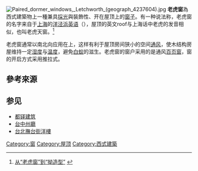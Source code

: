 {{Expand |time=2011-02-25T16:23:02+00:00 }}
[[File:Paired_dormer_windows,_Letchworth_(geograph_4237604).jpg|thumb]]
'''老虎窗'''為西式建築物上一種兼具[[採光|採光]]與裝飾性、开在屋顶上的[[窗|窗子]]。有一种说法称，老虎窗的名字来自于[[上海|上海]]的[[洋泾浜英语|洋泾浜英语]]（{{Sha|p1=lhaohucang|ipa=[lɔ̀hűtsʼɑ̃᷆]|ref=1}}），屋顶的英文roof与上海话中老虎的发音相似，也叫老虎天窗。<ref>[http://www.sh.xinhuanet.com/2009-02/25/content_15794660.htm 从“老虎窗”到“拗造型”] {{webarchive|url=https://web.archive.org/web/20140714220100/http://www.sh.xinhuanet.com/2009-02/25/content_15794660.htm |date=2014-07-14 }}</ref>

老虎窗通常以南北向应用在{{link-en|馬薩式屋頂|Mansard roof}}上，这样有利于屋顶房间狭小的空间[[通风|通风]]，使木结构房屋维持一定[[湿度|湿度]]与[[温度|温度]]，避免[[白蚁|白蚁]]的滋生。老虎窗的窗户采用的是通风[[百页窗|百页窗]]，窗的开启方式采用推拉式。

==參考來源==
{{Commonscat|Oculi}}
{{reflist}}

== 参见 ==
* [[都铎建筑|都铎建筑]]
* [[台中州廳|台中州廳]]
* [[台北撫台街洋樓|台北撫台街洋樓]]

{{Authority control}}
[[Category:窗|Category:窗]]
[[Category:屋顶|Category:屋顶]]
[[Category:西式建築|Category:西式建築]]